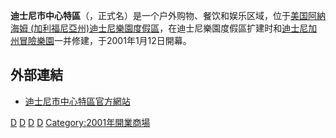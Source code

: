 {{noteTA
|G1=Disney
|G2=USState
}}

{{Infobox amusement park
| name = 迪士尼市中心特區
| native_name = Downtown Disney
| image = [[File:Downtown_Disney_(Disneyland_Resort)_logo.svg|200px]]<br /><br />[[Image:Downtown_Disney_Anaheim.jpg|250px]]
| resort = [[迪士尼樂園度假區|迪士尼樂園度假區]]
| location = [[美國|美國]]
| location2 = [[加州|加州]]
| location3 = [[安納罕市|安納罕市]]
|coordinates={{Coord|33.809052|-117.924027|region:US-CA_type:landmark|display=inline,title}} 
| opening_date = 2001年1月12日
| theme =
| owner = [[華特迪士尼公司|華特迪士尼公司]]
| operator = [[華特迪士尼樂園及度假區|華特迪士尼樂園及度假區]]
| architect = Elkus Manfredi Architects
| homepage = [http://disneyland.disney.go.com/downtown-disney/ 迪士尼市中心特區官方網站]
}}
{{Disneyland Resort sidebar}}
'''迪士尼市中心特區'''（{{lang-en|Downtown Disney}}，正式名{{lang|en|Downtown Disney District}}）是一个户外购物、餐饮和娱乐区域，位于[[美国|美国]][[阿納海姆_(加利福尼亞州)|阿納海姆 (加利福尼亞州)]][[迪士尼樂園度假區|迪士尼樂園度假區]]，在迪士尼樂園度假區扩建时和[[迪士尼加州冒險樂園|迪士尼加州冒險樂園]]一并修建，于2001年1月12日開幕。

== 外部連結 ==
{{Commons category|Downtown Disney California}}
*[http://disneyland.disney.go.com/downtown-disney/ 迪士尼市中心特區官方網站] {{Wayback|url=http://disneyland.disney.go.com/downtown-disney/ |date=20130520002425 }}

{{Disneyland Resort}}
{{華特迪士尼樂園及度假區}}

[[Category:迪士尼度假區及主題公園|D]]
[[Category:迪士尼樂園度假區|D]]
[[Category:加利福尼亞州購物中心|D]]
[[Category:2001年加利福尼亞州建立|D]]
[[Category:2001年開業商場|Category:2001年開業商場]]